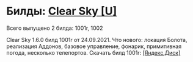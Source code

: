 # Билды: [Clear Sky [U]](https://vk.com/stalkerumobile)
Всего выпущено 2 билда: 1001r, 1002

Clear Sky 1.6.0 билд 1001r от 24.09.2021. 
Что нового: локация Болота, реализация Аддонов, базовое управление, фонарик, примитивная погода, несколько телепортов.
Скачать билд 1001r: [[Яндекс.Диск]](https://disk.yandex.ru/d/DUMRmzCXvv03Uw)